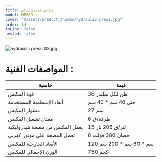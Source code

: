 ```yaml
---
title: مكبس هيدروليكي
model: HP069
cover: "@assets/product_thumbs/hydraulic-press.jpg"
order: 14
isLine: false
nested: false
---
```



<ProductTabs />

![hydraulic press 03.jpg](@assets/article_images/hydraulic-press/hydraulic-press-03.jpg)

# **المواصفات الفنية :**

| خاصية                          | قيمة                      |
| ------------------------------ | ------------------------- |
| قوة المكبس                     | 36 طن لكل سلندر           |
| أبعاد الإسطمبة المستخدمة       | حتي 40 سم \* 40 سم        |
| مشوار المكبس                   | 27 سم                     |
| معدل تشغيل المكبس              | 6 طرقة/ق                  |
| يعمل المكبس من مضخة هيدروليكية | 15 لتر/ق 206 بار          |
| تعمل المضخة علي موتور كهربي    | 8 حصان 380 فولت           |
| الأبعاد الخارجية للمكبس        | 120 سم \* 60 سم \* 200 سم |
| الوزن الإجمالي للمكبس          | 750 كجم                   |

